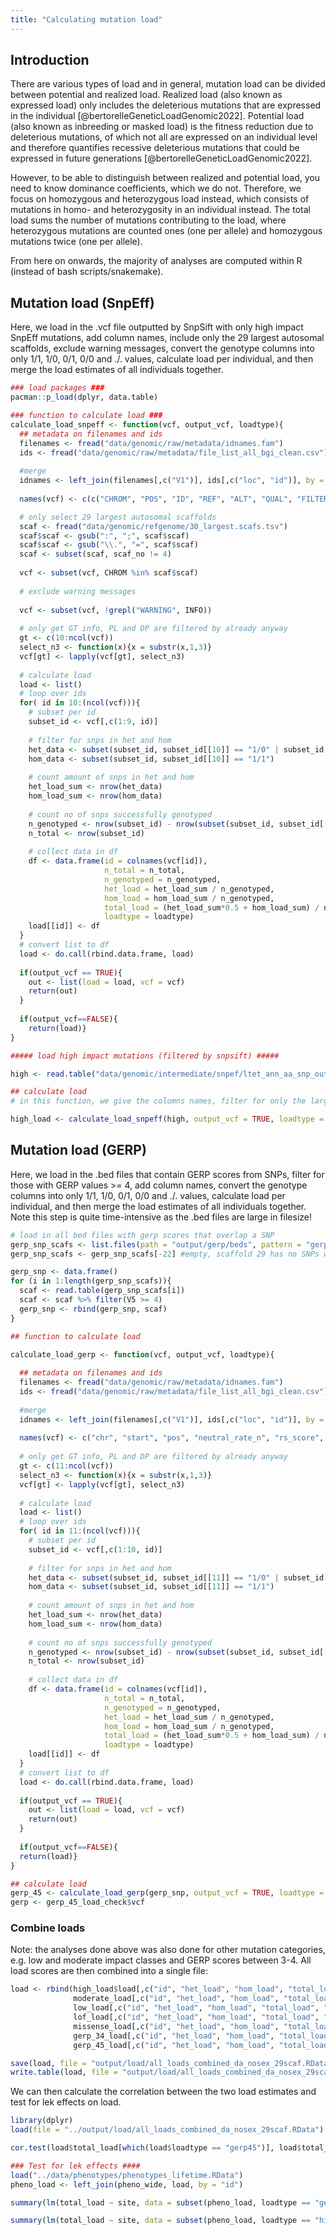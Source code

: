 ```yaml
---
title: "Calculating mutation load"
---
```


## Introduction

There are various types of load and in general, mutation load can be divided between potential and realized load. Realized load (also known as expressed load) only includes the deleterious mutations that are expressed in the individual [@bertorelleGeneticLoadGenomic2022]. Potential load (also known as inbreeding or masked load) is the fitness reduction due to deleterious mutations, of which not all are expressed on an individual level and therefore quantifies recessive deleterious mutations that could be expressed in future generations [@bertorelleGeneticLoadGenomic2022].

However, to be able to distinguish between realized and potential load, you need to know dominance coefficients, which we do not. Therefore, we focus on homozygous and heterozygous load instead, which consists of mutations in homo- and heterozygosity in an individual instead. The total load sums the number of mutations contributing to the load, where heterozygous mutations are counted ones (one per allele) and homozygous mutations twice (one per allele).

From here on onwards, the majority of analyses are computed within R (instead of bash scripts/snakemake).

## Mutation load (SnpEff)

Here, we load in the .vcf file outputted by SnpSift with only high impact SnpEff mutations, add column names, include only the 29 largest autosomal scaffolds, exclude warning messages, convert the genotype columns into only 1/1, 1/0, 0/1, 0/0 and ./. values, calculate load per individual, and then merge the load estimates of all individuals together.

```r
### load packages ###
pacman::p_load(dplyr, data.table)

### function to calculate load ###
calculate_load_snpeff <- function(vcf, output_vcf, loadtype){
  ## metadata on filenames and ids
  filenames <- fread("data/genomic/raw/metadata/idnames.fam")
  ids <- fread("data/genomic/raw/metadata/file_list_all_bgi_clean.csv")
  
  #merge
  idnames <- left_join(filenames[,c("V1")], ids[,c("loc", "id")], by = c("V1" = "loc"))
  
  names(vcf) <- c(c("CHROM", "POS", "ID", "REF", "ALT", "QUAL", "FILTER", "INFO","FORMAT"), idnames$id)#rename columns

  # only select 29 largest autosomal scaffolds
  scaf <- fread("data/genomic/refgenome/30_largest.scafs.tsv")
  scaf$scaf <- gsub(":", ";", scaf$scaf)
  scaf$scaf <- gsub("\\.", "=", scaf$scaf)
  scaf <- subset(scaf, scaf_no != 4)
  
  vcf <- subset(vcf, CHROM %in% scaf$scaf)
  
  # exclude warning messages
  
  vcf <- subset(vcf, !grepl("WARNING", INFO))
  
  # only get GT info, PL and DP are filtered by already anyway 
  gt <- c(10:ncol(vcf))
  select_n3 <- function(x){x = substr(x,1,3)}
  vcf[gt] <- lapply(vcf[gt], select_n3)
  
  # calculate load
  load <- list()
  # loop over ids
  for( id in 10:(ncol(vcf))){
    # subset per id
    subset_id <- vcf[,c(1:9, id)]
    
    # filter for snps in het and hom
    het_data <- subset(subset_id, subset_id[[10]] == "1/0" | subset_id[[10]] == "0/1")
    hom_data <- subset(subset_id, subset_id[[10]] == "1/1")
    
    # count amount of snps in het and hom
    het_load_sum <- nrow(het_data)
    hom_load_sum <- nrow(hom_data)
    
    # count no of snps successfully genotyped
    n_genotyped <- nrow(subset_id) - nrow(subset(subset_id, subset_id[[10]] == "./."))
    n_total <- nrow(subset_id)
    
    # collect data in df
    df <- data.frame(id = colnames(vcf[id]),
                     n_total = n_total,
                     n_genotyped = n_genotyped,
                     het_load = het_load_sum / n_genotyped,
                     hom_load = hom_load_sum / n_genotyped,
                     total_load = (het_load_sum*0.5 + hom_load_sum) / n_genotyped,
                     loadtype = loadtype)
    load[[id]] <- df
  }
  # convert list to df
  load <- do.call(rbind.data.frame, load)
  
  if(output_vcf == TRUE){
    out <- list(load = load, vcf = vcf)
    return(out)
  }
  
  if(output_vcf==FALSE){
    return(load)}
}

##### load high impact mutations (filtered by snpsift) #####

high <- read.table("data/genomic/intermediate/snpef/ltet_ann_aa_snp_output_HIGH.vcf.gz")

## calculate load 
# in this function, we give the columns names, filter for only the largest 29 autosomal scaffolds and exclude annotations with warning messages

high_load <- calculate_load_snpeff(high, output_vcf = TRUE, loadtype = "high")

```

## Mutation load (GERP)

Here, we load in the .bed files that contain GERP scores from SNPs, filter for those with GERP values \>= 4, add column names, convert the genotype columns into only 1/1, 1/0, 0/1, 0/0 and ./. values, calculate load per individual, and then merge the load estimates of all individuals together. Note this step is quite time-intensive as the .bed files are large in filesize!

```r
# load in all bed files with gerp scores that overlap a SNP
gerp_snp_scafs <- list.files(path = "output/gerp/beds", pattern = "gerp_overlapSNP*", full.names = T)
gerp_snp_scafs <- gerp_snp_scafs[-22] #empty, scaffold 29 has no SNPs with gerp scores

gerp_snp <- data.frame()
for (i in 1:length(gerp_snp_scafs)){
  scaf <- read.table(gerp_snp_scafs[i])
  scaf <- scaf %>% filter(V5 >= 4)
  gerp_snp <- rbind(gerp_snp, scaf)
}

## function to calculate load

calculate_load_gerp <- function(vcf, output_vcf, loadtype){
  
  ## metadata on filenames and ids
  filenames <- fread("data/genomic/raw/metadata/idnames.fam")
  ids <- fread("data/genomic/raw/metadata/file_list_all_bgi_clean.csv")
  
  #merge
  idnames <- left_join(filenames[,c("V1")], ids[,c("loc", "id")], by = c("V1" = "loc"))
  
  names(vcf) <- c("chr", "start", "pos", "neutral_rate_n", "rs_score", "ancestral", "derived", "qual", "info","format", idnames$id) #rename columns
  
  # only get GT info, PL and DP are filtered by already anyway 
  gt <- c(11:ncol(vcf))
  select_n3 <- function(x){x = substr(x,1,3)}
  vcf[gt] <- lapply(vcf[gt], select_n3)
  
  # calculate load
  load <- list()
  # loop over ids
  for( id in 11:(ncol(vcf))){
    # subset per id
    subset_id <- vcf[,c(1:10, id)]
    
    # filter for snps in het and hom
    het_data <- subset(subset_id, subset_id[[11]] == "1/0" | subset_id[[11]] == "0/1")
    hom_data <- subset(subset_id, subset_id[[11]] == "1/1")
    
    # count amount of snps in het and hom
    het_load_sum <- nrow(het_data)
    hom_load_sum <- nrow(hom_data)
    
    # count no of snps successfully genotyped
    n_genotyped <- nrow(subset_id) - nrow(subset(subset_id, subset_id[[11]] == "./."))
    n_total <- nrow(subset_id)
    
    # collect data in df
    df <- data.frame(id = colnames(vcf[id]),
                     n_total = n_total,
                     n_genotyped = n_genotyped,
                     het_load = het_load_sum / n_genotyped,
                     hom_load = hom_load_sum / n_genotyped,
                     total_load = (het_load_sum*0.5 + hom_load_sum) / n_genotyped,
                     loadtype = loadtype)
    load[[id]] <- df
  }
  # convert list to df
  load <- do.call(rbind.data.frame, load)
  
  if(output_vcf == TRUE){
    out <- list(load = load, vcf = vcf)
    return(out)
  }
  
  if(output_vcf==FALSE){
  return(load)}
}

## calculate load
gerp_45 <- calculate_load_gerp(gerp_snp, output_vcf = TRUE, loadtype = "gerp45") 
gerp <- gerp_45_load_check$vcf
```

### Combine loads

Note: the analyses done above was also done for other mutation categories, e.g. low and moderate impact classes and GERP scores between 3-4. All load scores are then combined into a single file:

```r
load <- rbind(high_load$load[,c("id", "het_load", "hom_load", "total_load", "loadtype")] ,
              moderate_load[,c("id", "het_load", "hom_load", "total_load", "loadtype")], 
              low_load[,c("id", "het_load", "hom_load", "total_load", "loadtype")],
              lof_load[,c("id", "het_load", "hom_load", "total_load", "loadtype")],
              missense_load[,c("id", "het_load", "hom_load", "total_load", "loadtype")], 
              gerp_34_load[,c("id", "het_load", "hom_load", "total_load", "loadtype")], 
              gerp_45_load[,c("id", "het_load", "hom_load", "total_load", "loadtype")])

save(load, file = "output/load/all_loads_combined_da_nosex_29scaf.RData")
write.table(load, file = "output/load/all_loads_combined_da_nosex_29scaf.tsv", sep="\t", row.names = F)
```

We can then calculate the correlation between the two load estimates and test for lek effects on load.

```r
library(dplyr)
load(file = "../output/load/all_loads_combined_da_nosex_29scaf.RData")

cor.test(load$total_load[which(load$loadtype == "gerp45")], load$total_load[which(load$loadtype == "high")])

### Test for lek effects ####
load("../data/phenotypes/phenotypes_lifetime.RData")
pheno_load <- left_join(pheno_wide, load, by = "id")

summary(lm(total_load ~ site, data = subset(pheno_load, loadtype == "gerp45")))

summary(lm(total_load ~ site, data = subset(pheno_load, loadtype == "high")))
```
